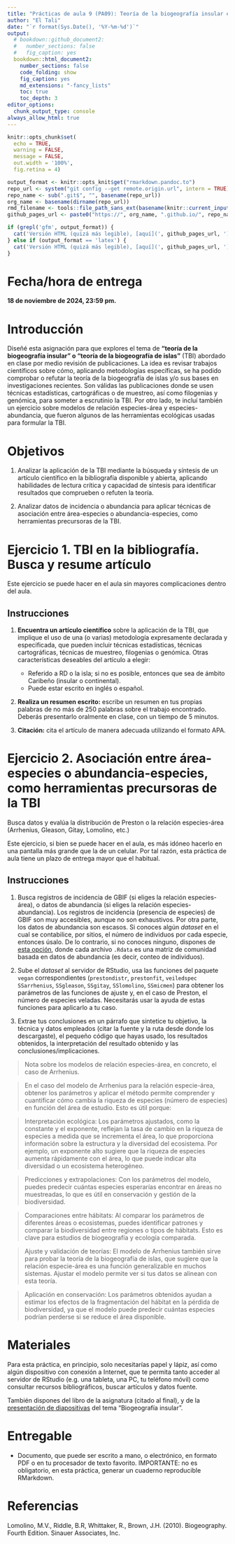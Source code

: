 ```yaml
---
title: "Prácticas de aula 9 (PA09): Teoría de la biogeografía insular en la bibliografía, herramientas precursoras de la TBI<small><br>Biogeografía (GEO-131)<br>Universidad Autónoma de Santo Domingo (UASD)<br>Semestre 2024-02</small>"
author: "El Tali"
date: "`r format(Sys.Date(), '%Y-%m-%d')`"
output:
  # bookdown::github_document2:
  #   number_sections: false
  #   fig_caption: yes
  bookdown::html_document2:
    number_sections: false
    code_folding: show
    fig_caption: yes
    md_extensions: "-fancy_lists"
    toc: true
    toc_depth: 3
editor_options:
  chunk_output_type: console
always_allow_html: true
---
```


```r
knitr::opts_chunk$set(
  echo = TRUE,
  warning = FALSE,
  message = FALSE,
  out.width = '100%',
  fig.retina = 4)
```

```r
output_format <- knitr::opts_knit$get("rmarkdown.pandoc.to")
repo_url <- system("git config --get remote.origin.url", intern = TRUE)
repo_name <- sub(".git$", "", basename(repo_url))
org_name <- basename(dirname(repo_url))
rmd_filename <- tools::file_path_sans_ext(basename(knitr::current_input()))
github_pages_url <- paste0("https://", org_name, ".github.io/", repo_name, "/", rmd_filename, ".html")
```

```r
if (grepl('gfm', output_format)) {
  cat('Versión HTML (quizá más legible), [aquí](', github_pages_url, ')\n', sep = '')
} else if (output_format == 'latex') {
  cat('Versión HTML (quizá más legible), [aquí](', github_pages_url, ')\n', sep = '')
}
```

# **Fecha/hora de entrega**

**18 de noviembre de 2024, 23:59 pm.**

# Introducción

Diseñé esta asignación para que explores el tema de **"teoría de la biogeografía insular" o "teoría de la biogeografía de islas"** (TBI) abordado en clase por medio revisión de publicaciones. La idea es revisar trabajos científicos sobre cómo, aplicando metodologías específicas, se ha podido comprobar o refutar la teoría de la biogeografía de islas y/o sus bases en investigaciones recientes. Son válidas las publicaciones donde se usen técnicas estadísticas, cartográficas o de muestreo, así como filogenias y genómica, para someter a escrutinio la TBI. Por otro lado, te incluí también un ejercicio sobre modelos de relación especies-área y especies-abundancia, que fueron algunos de las herramientas ecológicas usadas para formular la TBI.

# Objetivos

1. Analizar la aplicación de la TBI mediante la búsqueda y síntesis de un artículo científico en la bibliografía disponible y abierta, aplicando habilidades de lectura crítica y capacidad de síntesis para identificar resultados que comprueben o refuten la teoría.

2. Analizar datos de incidencia o abundancia para aplicar técnicas de asociación entre área-especies o abundancia-especies, como herramientas precursoras de la TBI.

# Ejercicio 1. TBI en la bibliografía. Busca y resume artículo

Este ejercicio se puede hacer en el aula sin mayores complicaciones dentro del aula.

## Instrucciones

1. **Encuentra un artículo científico** sobre la aplicación de la TBI, que implique el uso de una (o varias) metodología expresamente declarada y especificada, que pueden incluir técnicas estadísticas, técnicas cartográficas, técnicas de muestreo, filogenias o genómica. Otras características deseables del artículo a elegir:
     - Referido a RD o la isla; si no es posible, entonces que sea de ámbito Caribeño (insular o continental).
     - Puede estar escrito en inglés o español.

2. **Realiza un resumen escrito:** escribe un resumen en tus propias palabras de no más de 250 palabras sobre el trabajo encontrado. Deberás presentarlo oralmente en clase, con un tiempo de 5 minutos.

3. **Citación:** cita el artículo de manera adecuada utilizando el formato APA.

# Ejercicio 2. Asociación entre área-especies o abundancia-especies, como herramientas precursoras de la TBI

Busca datos y evalúa la distribución de Preston o la relación especies-área (Arrhenius, Gleason, Gitay, Lomolino, etc.)

Este ejercicio, si bien se puede hacer en el aula, es más idóneo hacerlo en una pantalla más grande que la de un celular. Por tal razón, esta práctica de aula tiene un plazo de entrega mayor que el habitual.

## Instrucciones

1. Busca registros de incidencia de GBIF (si eliges la relación especies-área), o datos de abundancia (si eliges la relación especies-abundancia). Los registros de incidencia (presencia de especies) de GBIF son muy accesibles, aunque no son exhaustivos. Por otra parte, los datos de abundancia son escasos. Si conoces algún *dataset* en el cual se contabilice, por sitios, el número de individuos por cada especie, entonces úsalo. De lo contrario, si no conoces ninguno, dispones de [esta opción](https://github.com/biogeografia-master/scripts-de-analisis-BCI/tree/master/biodata), donde cada archivo `.Rdata` es una matriz de comunidad basada en datos de abundancia (es decir, conteo de individuos).

2. Sube el *dataset* al servidor de RStudio, usa las funciones del paquete `vegan` correspondientes (`prestondistr`, `prestonfit`, `veiledspec` `SSarrhenius`, `SSgleason`, `SSgitay`, `SSlomolino`, `SSmicmen`) para obtener los parámetros de las funciones de ajuste y, en el caso de Preston, el número de especies veladas. Necesitarás usar la ayuda de estas funciones para aplicarlo a tu caso.

3. Extrae tus conclusiones en un párrafo que sintetice tu objetivo, la técnica y datos empleados (citar la fuente y la ruta desde donde los descargaste), el pequeño código que hayas usado, los resultados obtenidos, la interpretación del resultado obtenido y las conclusiones/implicaciones.

> Nota sobre los modelos de relación especies-área, en concreto, el caso de Arrhenius.

> En el caso del modelo de Arrhenius para la relación especie-área, obtener los parámetros y aplicar el método permite comprender y cuantificar cómo cambia la riqueza de especies (número de especies) en función del área de estudio. Esto es útil porque:

> Interpretación ecológica: Los parámetros ajustados, como la constante y el exponente, reflejan la tasa de cambio en la riqueza de especies a medida que se incrementa el área, lo que proporciona información sobre la estructura y la diversidad del ecosistema. Por ejemplo, un exponente alto sugiere que la riqueza de especies aumenta rápidamente con el área, lo que puede indicar alta diversidad o un ecosistema heterogéneo.

> Predicciones y extrapolaciones: Con los parámetros del modelo, puedes predecir cuántas especies esperarías encontrar en áreas no muestreadas, lo que es útil en conservación y gestión de la biodiversidad.

> Comparaciones entre hábitats: Al comparar los parámetros de diferentes áreas o ecosistemas, puedes identificar patrones y comparar la biodiversidad entre regiones o tipos de hábitats. Esto es clave para estudios de biogeografía y ecología comparada.

> Ajuste y validación de teorías: El modelo de Arrhenius también sirve para probar la teoría de la biogeografía de islas, que sugiere que la relación especie-área es una función generalizable en muchos sistemas. Ajustar el modelo permite ver si tus datos se alinean con esta teoría.

> Aplicación en conservación: Los parámetros obtenidos ayudan a estimar los efectos de la fragmentación del hábitat en la pérdida de biodiversidad, ya que el modelo puede predecir cuántas especies podrían perderse si se reduce el área disponible.

# Materiales

Para esta práctica, en principio, solo necesitarías papel y lápiz, así como algún dispositivo con conexión a Internet, que te permita tanto acceder al servidor de RStudio (e.g. una tableta, una PC, tu teléfono móvil) como consultar recursos bibliográficos, buscar artículos y datos fuente.

También dispones del libro de la asignatura (citado al final), y de la [presentación de diapositivas](https://biogeografia-master.github.io/tema-9-biogeografia-insular/index.html) del tema "Biogeografía insular".

# Entregable

- Documento, que puede ser escrito a mano, o electrónico, en formato PDF o en tu procesador de texto favorito. IMPORTANTE: no es obligatorio, en esta práctica, generar un cuaderno reproducible RMarkdown.

# Referencias

Lomolino, M.V., Riddle, B.R, Whittaker, R., Brown, J.H. (2010). Biogeography. Fourth Edition. Sinauer Associates, Inc.

